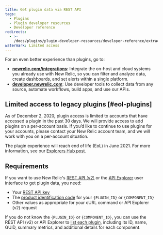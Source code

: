 ```yaml
---
title: Get plugin data via REST API
tags:
  - Plugins
  - Plugin developer resources
  - Developer reference
redirects:
  - >-
    /docs/plugins/plugin-developer-resources/developer-reference/extracting-plugin-data-new-relics-rest-api
watermark: Limited access
---
```


<Callout variant="important">
  For an even better experience than plugins, go to:

  * **[newrelic.com/integrations](https://newrelic.com/integrations)**: Integrate the on-host and cloud systems you already use with New Relic, so you can filter and analyze data, create dashboards, and set alerts within a single platform.
  * **[developer.newrelic.com](https://developer.newrelic.com)**: Use developer tools to collect data from any source, automate workflows, build apps, and use our APIs.
</Callout>

## Limited access to legacy plugins [#eol-plugins]

As of December 2, 2020, plugin access is limited to accounts that have accessed a plugin in the past 30 days. We will provide access to add plugins on a per-account basis. If you’d like to continue to use plugins for your accounts, please contact your New Relic account team, and we will work with you on a per-account situation.

The plugin experience will reach end of life (EoL) in June 2021. For more information, see our [Explorers Hub post](https://discuss.newrelic.com/t/first-notice-limiting-access-to-new-relic-plugins/121832).

## Requirements

If you want to use New Relic's [REST API (v2)](/docs/apm/apis/requirements/new-relic-rest-api-v2-getting-started) or the [API Explorer](/docs/apm/apis/api-explorer-v2/getting-started-new-relics-api-explorer) user interface to get plugin data, you need:

* Your [REST API key](/docs/apis/rest-api-v2/requirements/rest-api-key)
* The [product identification code](/docs/apm/apis/requirements/finding-product-id) for your `{PLUGIN_ID}` or `{COMPONENT_ID}`
* Other values as appropriate for your cURL command or API Explorer (v2) request

If you do not know the `{PLUGIN_ID}` or `{COMPONENT_ID}`, you can use the REST API (v2) or API Explorer to [list each plugin](/docs/apm/apis/plugin-examples-v2/getting-list-plugins-api-v2), including its ID, name, GUID, summary metrics, and additional details for each component.
